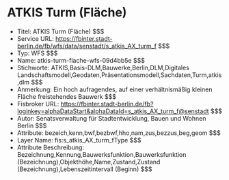# ATKIS Turm (Fläche)
- Titel: ATKIS Turm (Fläche) $$$
- Service URL: https://fbinter.stadt-berlin.de/fb/wfs/data/senstadt/s_atkis_AX_turm_f $$$
- Typ: WFS $$$
- Name: atkis-turm-flache-wfs-09d4bb5e $$$
- Stichworte: ATKIS,Basis-DLM,Bauwerke,Berlin,DLM,Digitales Landschaftsmodell,Geodaten,Präsentationsmodell,Sachdaten,Turm,atkis,dlm $$$
- Anmerkung: Ein hoch aufragendes, auf einer verhältnismäßig kleinen Fläche freistehendes Bauwerk $$$
- Fisbroker URL: https://fbinter.stadt-berlin.de/fb?loginkey=alphaDataStart&alphaDataId=s_atkis_AX_turm_f@senstadt $$$
- Autor: Senatsverwaltung für Stadtentwicklung, Bauen und Wohnen Berlin $$$
- Attribute: bezeich,kenn,bwf,bezbwf,hho,nam,zus,bezzus,beg,geom $$$
- Layer Name: fis:s_atkis_AX_turm_fType $$$
- Attribute Beschreibung: Bezeichnung,Kennung,Bauwerksfunktion,Bauwerksfunktion (Bezeichnung),Objekthöhe,Name,Zustand,Zustand (Bezeichnung),Lebenszeitintervall (Beginn) $$$
